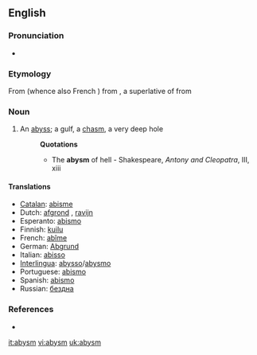 ==English==

===Pronunciation===
*{{IPA|/ə'bızəm/}}

===Etymology===
From {{etyl|fro|en}} {{term|abisme|lang=fro}} (whence also French {{term|abîme|lang=fr}}) from {{LL.}} {{term|abyssimus|lang=la}}, a superlative of {{term|abyssus|lang=la}} from {{etyl|grc|en}} {{term|ἄβυσσος|tr=abussos|lang=grc|sc=polytonic}}

===Noun===
{{en-noun}}

# An [[abyss]]; a gulf, a [[chasm]], a very deep hole
#:'''Quotations'''
#:*The '''abysm''' of hell - Shakespeare, ''Antony and Cleopatra'', III, xiii

====Translations====
*[[Catalan]]: [[abisme]] {{m}}
*Dutch: [[afgrond]] {{m}}, [[ravijn]] {{n}}
*Esperanto: [[abismo]]
*Finnish: [[kuilu]]
*French: [[abîme]] {{m}}
*German: [[Abgrund]] {{m}}
*Italian: [[abisso]] {{m}}
*[[Interlingua]]: [[abysso]]/[[abysmo]]
*Portuguese: [[abismo]] {{m}}
*Spanish: [[abismo]] {{m}}
*Russian: [[бездна]] {{m}}

===References===
*{{R:1913}}

[[it:abysm]]
[[vi:abysm]]
[[uk:abysm]]